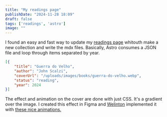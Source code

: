 ```yaml
---
title: "My readings page"
publishDate: "2024-11-28 18:09"
draft: false
tags: ['readings', 'astro']
image: ""
---
```


I found an easy and fast way to update my [readings page](/readings) whitouth make a new collection and write the mdx files. Basically, Astro consumes a JSON file and loop through items separated by year.

```json
[{
    "title": "Guerra do Velho",
    "author": "John Scalzi",
    "coverUrl": "/uploads/images/books/guerra-do-velho.webp",
    "status": "reading",
    "year": 2024
}]
```

The effect and animation on the cover are done with just CSS. It's a gradient over the image. I created this effect in Figma and <a href="https://www.weliton.me/" target="_blank">Welinton</a> implemented it with <a href="https://codepen.io/welitonderesende/pen/dyBJjze" target="_blank">these nice animations.</a>
